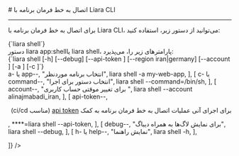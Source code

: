 

<Layout>
<Head>
<title>مستندات اتصال به خط فرمان برنامه با Liara CLI - لیارا</title>
<meta property="og:title" content="مستندات خدمات رایانش ابری لیارا" />
<meta property="og:description" content="مستندات مربوط به نحوه اتصال به خط فرمان برنامه در رابط کاربری خط فرمان لیارا"  />
<meta property="og:image" content="https://files.liara.ir/liara/logos/liara-poster.jpg" />
</Head>
# اتصال به خط فرمان برنامه با Liara CLI
<hr className="mb-2" />

برای 
اتصال به خط فرمان برنامه با Liara CLI،
می‌توانید از دستور زیر، استفاده کنید: 

<div className="h-2" />
<div dir="ltr">
<Highlight className='bash'>
{`liara shell`}
</Highlight>
</div>
<div className="h-2" />
<Asciinema id="connect-to-liara-shell" />


<Section id="command-parameters" title="پارامترهای دستور" />
دستور <Important>liara app:shell</Important>یا <Important>liara shell</Important>، پارامترهای زیر را، می‌پذیرد:

<div className="h-2" />
<div dir="ltr">
<Highlight className='bash'>
{`liara shell [-h] [--debug] [--api-token <value>] [--region iran|germany] [--account <value>] [-a <value>] [-c <value>]`}
</Highlight>
</div>

<Table headers={[
  "پارامتر",
  "توضیحات",
  "مثال",
]} data={[
  [
    <Important>a- یا app--</Important>,
    "انتخاب برنامه موردنظر",
    <Important>liara shell -a my-web-app</Important>,
  ],
  [
    <Important>c- یا command--</Important>,
    "انتخاب دستور برای اجرا",
    <Important>liara shell --command=/bin/sh</Important>,
  ],
  [
    <Important>account--</Important>,
    "برای تغییر موقتی حساب کاربری ",
    <Important>liara shell --account alinajmabadi_iran</Important>,
  ],
  [
    <Important>api-token--</Important>,
    <div dir="rtl">
    <p> برای اجرای آنی عملیات اتصال به خط فرمان برنامه به کمک <a href="/references/api/about" className="text-[#2196f3] ">api token</a> (مناسب ci/cd)</p>
    </div>,
    <Important>****=liara shell --api-token</Important>,
  ],
  [
    <Important>debug--</Important>,
    "برای نمایش لاگ‌ها به همراه دیباگ",
    <Important>liara shell --debug</Important>,
  ],
  [
    <Important>h- یا help--</Important>,
    "نمایش راهنما",
    <Important>liara shell -h</Important>,
  ],
  
]} />
<div className="h-3" />

</Layout>